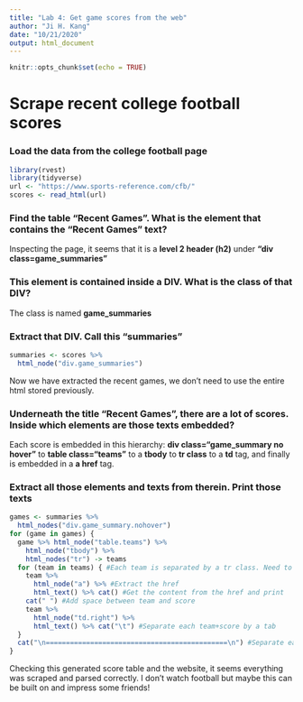```yaml
---
title: "Lab 4: Get game scores from the web"
author: "Ji H. Kang"
date: "10/21/2020"
output: html_document
---
```


```r
knitr::opts_chunk$set(echo = TRUE)
```

# Scrape recent college football scores 

### Load the data from the college football page 
```r
library(rvest)
library(tidyverse)
url <- "https://www.sports-reference.com/cfb/"
scores <- read_html(url)
```

### Find the table "Recent Games". What is the element that contains the "Recent Games" text? 
Inspecting the page, it seems that it is a **level 2 header (h2)** under **"div class=game_summaries"** 

### This element is contained inside a DIV. What is the class of that DIV? 
The class is named **game_summaries**

### Extract that DIV. Call this "summaries" 
```r
summaries <- scores %>% 
  html_node("div.game_summaries") 
```
Now we have extracted the recent games, we don't need to use the entire html stored previously. 

### Underneath the title "Recent Games", there are a lot of scores. Inside which elements are those texts embedded?  
Each score is embedded in this hierarchy: **div class="game_summary no hover"** to **table class="teams"** to a **tbody** to **tr class** to a **td** tag, and finally is embedded in a **a href** tag.


### Extract all those elements and texts from therein. Print those texts
```r
games <- summaries %>% 
  html_nodes("div.game_summary.nohover")
for (game in games) {
  game %>% html_node("table.teams") %>% 
    html_node("tbody") %>% 
    html_nodes("tr") -> teams
  for (team in teams) { #Each team is separated by a tr class. Need to parse each one. 
    team %>% 
      html_node("a") %>% #Extract the href
      html_text() %>% cat() #Get the content from the href and print
    cat(" ") #Add space between team and score 
    team %>% 
      html_node("td.right") %>%
      html_text() %>% cat("\t") #Separate each team+score by a tab
  }
  cat("\n=============================================\n") #Separate each game 
}
```
Checking this generated score table and the website, it seems everything was scraped and parsed correctly. I don't watch football but maybe this can be built on and impress some friends!